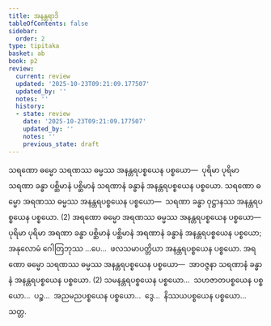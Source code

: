 ```yaml
---
title: အနန္တရာဒိ
tableOfContents: false
sidebar:
  order: 2
type: tipitaka
basket: ab
book: p2
review:
  current: review
  updated: '2025-10-23T09:21:09.177507'
  updated_by: ''
  notes: ''
  history:
  - state: review
    date: '2025-10-23T09:21:09.177507'
    updated_by: ''
    notes: ''
    previous_state: draft
---
```



<ReviewStatus review={frontmatter.review} showDetails={true} />

<HypothesisAnnotation frontmatter={frontmatter} />

<DynamicBreadcrumb />

<Division number="354" book="p2" e="ch" v="38" p="509">

<Paragraph number="4818" book="p2">
သရဏော ဓမ္မော သရဏဿ ဓမ္မဿ အနန္တရပစ္စယေန ပစ္စယော—  ပုရိမာ ပုရိမာ သရဏာ ခန္ဓာ ပစ္ဆိမာနံ ပစ္ဆိမာနံ သရဏာနံ ခန္ဓာနံ အနန္တရပစ္စယေန ပစ္စယော. သရဏော ဓမ္မော အရဏဿ ဓမ္မဿ အနန္တရပစ္စယေန ပစ္စယော—  သရဏာ ခန္ဓာ ဝုဋ္ဌာနဿ အနန္တရပစ္စယေန ပစ္စယော. (2)
</Paragraph>

</Division>
<Division number="355" book="p2" e="ch" v="38" p="510">

<Paragraph number="4819" book="p2">
အရဏော ဓမ္မော အရဏဿ ဓမ္မဿ အနန္တရပစ္စယေန ပစ္စယော—  ပုရိမာ ပုရိမာ အရဏာ ခန္ဓာ ပစ္ဆိမာနံ ပစ္ဆိမာနံ အရဏာနံ ခန္ဓာနံ အနန္တရပစ္စယေန ပစ္စယော; အနုလောမံ ဂေါတြဘုဿ …ပေ…  ဖလသမာပတ္တိယာ အနန္တရပစ္စယေန ပစ္စယော. အရဏော ဓမ္မော သရဏဿ ဓမ္မဿ အနန္တရပစ္စယေန ပစ္စယော—  အာဝဇ္ဇနာ သရဏာနံ ခန္ဓာနံ အနန္တရပစ္စယေန ပစ္စယော. (2)
</Paragraph>

<Paragraph number="4820" book="p2">
သမနန္တရပစ္စယေန ပစ္စယော…  သဟဇာတပစ္စယေန ပစ္စယော…  ပဉ္စ…  အညမညပစ္စယေန ပစ္စယော…  ဒွေ…  နိဿယပစ္စယေန ပစ္စယော…  သတ္တ.
</Paragraph>
</Division>